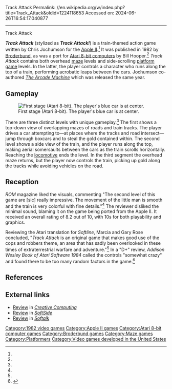 Track Attack
Permalink: //en.wikipedia.org/w/index.php?title=Track_Attack&oldid=1224118653
Accessed on: 2024-06-26T16:54:17.040877



------
Track Attack
{{Short description|1982 video game}}
{{Infobox video game
|title = Track Attack
|image = Track_Attack!_Cover_Art.jpg
|caption = 
|developer =
|designer = Chris Jochumson<ref name=giantlist/>
|programmer = '''Apple II'''<br>Chris Jochumson<br>'''Atari 8-bit'''<br>Bill Hooper<ref name=giantlist/>
|publisher = [[Broderbund]]
|released = 1982
|genre = [[Maze video game|Maze]], [[Platform game|platform]]
|modes = [[Single-player video game|Single-player]]
|platforms = [[Apple II]], [[Atari 8-bit]]
|alt = 
}}

'''''Track Attack''''' (stylized as '''''Track Attack!''''') is a train-themed action game written by Chris Jochumson for the [[Apple II]].<ref name=giantlist/> It was published in 1982 by [[Broderbund]], as was a port for [[Atari 8-bit computers]] by Bill Hooper.<ref name=mania/> ''Track Attack'' contains both overhead [[maze video game|maze]] levels and side-scrolling [[platform game]] levels. In the latter, the player controls a character who runs along the top of a train, performing acrobatic leaps between the cars. Jochumson co-authored ''[[The Arcade Machine]]'' which was released the same year.

==Gameplay==
[[File:Track_Attack!_Atari_8-bit_PAL_screenshot.png|thumb|left|First stage (Atari 8-bit). The player's blue car is at center.]]

There are three distinct levels with unique gameplay.<ref name=rom/> The first shows a top-down view of overlapping mazes of roads and train tracks. The player drives a car attempting to—at places where the tracks and road intersect—jump through boxcars and to steal the gold contained within. The second level shows a side view of the train, and the player runs along the top, making aerial somersaults between the cars as the train scrolls horizontally. Reaching the [[locomotive]] ends the level. In the third segment the overhead maze returns, but the player now controls the train, picking up gold along the tracks while avoiding vehicles on the road.

==Reception==
''ROM'' magazine liked the visuals, commenting "The second level of this game are [sic] really impressive. The movement of the little man is smooth and the train is very colorful with fine details."<ref name=rom/> The reviewer disliked the minimal sound, blaming it on the game being ported from the Apple II. It received an overall rating of 8.2 out of 10, with 10s for both playability and graphics.

Reviewing the Atari translation for ''Softline'', Marcia and Gary Rose concluded, "''Track Attack'' is an original game that makes good use of the cops and robbers theme, an area that has sadly been overlooked in these times of extraterrestrial warfare and adventure."<ref name=rose/> In a "D+" review, ''Addison Wesley Book of Atari Software 1984'' called the controls "somewhat crazy" and found there to be too many random factors in the game.<ref>{{cite book |title=Addison Wesley Book of Atari Software 1984 |date=1984 |publisher=Addison Wesley |page=180 |url=https://archive.org/details/addison-wesley-book-of-atari-software-1984/page/n179/mode/2up |via=archive.org}}</ref>

==References==
{{reflist|refs=
<ref name=mania>{{cite web |title=Track Attack! |url=http://www.atarimania.com/game-atari-400-800-xl-xe-track-attack_5453.html |website=Atari Mania}}</ref>
<ref name=giantlist>{{cite web |title=The Giant List of Classic Game Programmers|url=https://dadgum.com/giantlist/ |last1=Hague |first1=James}}</ref>
<ref name=rose>{{cite journal |last1=Rose |first1=Gary & Marcia |title=Gameline: Track Attack |journal=Softline |date=January 1983 |pages=44–45 |url=https://archive.org/details/Softline_1983_01/page/n45/mode/2up}}</ref>
<ref name=rom>{{cite journal |title=Reviews: Track Attack |journal=ROM |date=September 1983 |issue=1 |page=23 |url=https://www.atarimagazines.com/rom/issue1/track_attack.php}}</ref>
}}

==External links==
*[https://archive.org/details/creativecomputing-1982-12/page/n65/mode/2up Review] in ''[[Creative Computing]]''
*[https://archive.org/details/softside-magazine-50/page/n113/mode/2up Review] in ''[[SoftSide]]''
*[https://archive.org/details/softalkv2n08apr1982/page/114/mode/2up Review] in ''[[Softalk]]''

[[Category:1982 video games]]
[[Category:Apple II games]]
[[Category:Atari 8-bit computer games]]
[[Category:Broderbund games]]
[[Category:Maze games]]
[[Category:Platformers]]
[[Category:Video games developed in the United States]]